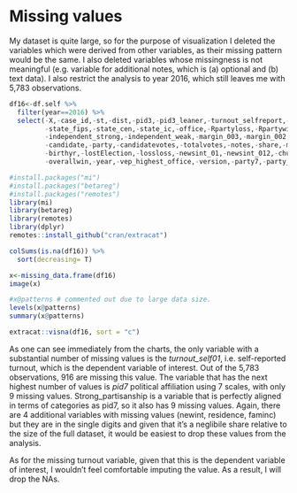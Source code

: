 # Missing values

My dataset is quite large, so for the purpose of visualization I deleted the variables which were derived from other variables, as their missing pattern would be the same. I also deleted variables whose missingness is not meaningful (e.g. variable for additional notes, which is (a) optional and (b) text data). I also restrict the analysis to year 2016, which still leaves me with 5,783 observations.

```r
df16<-df.self %>%
  filter(year==2016) %>%
  select(-X,-case_id,-st,-dist,-pid3,-pid3_leaner,-turnout_selfreport,-state_po,
         -state_fips,-state_cen,-state_ic,-office,-Rpartyloss,-Rpartywins,-stable_resid_cons,
         -independent_strong,-independent_weak,-margin_003,-margin_002,-margin_001,
         -candidate,-party,-candidatevotes,-totalvotes,-notes,-share,-margin,-y_missing,
         -birthyr,-lostElection,-lossloss,-newsint_01,-newsint_012,-church1,-overallwin,-stable_resid,
         -overallwin,-year,-vep_highest_office,-version,-party7,-party_lean,-party3,-cd,-county_fips,-writein)

```

```r
#install.packages("mi")
#install.packages("betareg")
#install.packages("remotes")
library(mi)
library(betareg)
library(remotes)
library(dplyr)
remotes::install_github("cran/extracat")

colSums(is.na(df16)) %>%
  sort(decreasing= T) 

x<-missing_data.frame(df16)
image(x)

#x@patterns # commented out due to large data size.
levels(x@patterns)
summary(x@patterns)

extracat::visna(df16, sort = "c")

```

As one can see immediately from the charts, the only variable with a substantial number of missing values is the *turnout_self01*, i.e. self-reported turnout, which is the dependent variable of interest. Out of the 5,783 observations, 916 are missing this value. The variable that has the next highest number of values is *pid7* political affiliation using 7 scales, with only 9 missing values. Strong_partisanship is a variable that is perfectly aligned in terms of categories as pid7, so it also has 9 missing values. Again, there are 4 additional variables with missing values (newint, residence, faminc) but they are in the single digits and given that it's a neglibile share relative to the size of the full dataset, it would be easiest to drop these values from the analysis.

As for the missing turnout variable, given that this is the dependent variable of interest, I wouldn't feel comfortable imputing the value. As a result, I will drop the NAs.